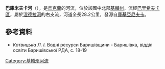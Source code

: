 '''巴庫米夫卡河'''（{{lang-uk|Бакумівка}}），是[[烏克蘭|烏克蘭]]的河流，位於該國中北部[[基輔州|基輔州]]，流經[[巴里希夫卡區|巴里希夫卡區]]，屬於[[涅德拉河|涅德拉河]]的右支流，河道全長28.2公里，發源自[[庫基亞尼夫卡_(巴里希夫卡區)|庫基亞尼夫卡]]。

==參考資料==
* ''Котвицька Л. І.'' Водні ресурси Баришівщини - Баришівка, відділ освіти Баришівської РДА, с. 18-19

{{DEFAULTSORT:Бакумівка (притока Недри)}}
[[Category:基輔州河流|Category:基輔州河流]]


{{Ukraine-river-stub}}